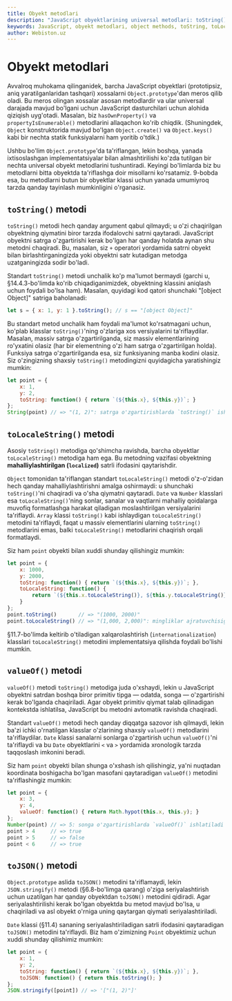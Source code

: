 ```yaml
---
title: Obyekt metodlari
description: "JavaScript obyektlarining universal metodlari: toString(), toLocaleString(), valueOf(), toJSON() va ularning moslashtirilishi."
keywords: JavaScript, obyekt metodlari, object methods, toString, toLocaleString, valueOf, toJSON, Object.prototype, metodlarni moslash, method customization, universal metodlar, universal methods, meros olingan metodlar, inherited methods
author: Webiston.uz
---
```


# Obyekt metodlari

Avvalroq muhokama qilinganidek, barcha JavaScript obyektlari (prototipsiz, aniq yaratilganlaridan tashqari) xossalarni `Object.prototype`'dan meros qilib oladi. Bu meros olingan xossalar asosan metodlardir va ular universal darajada mavjud bo'lgani uchun JavaScript dasturchilari uchun alohida qiziqish uyg'otadi. Masalan, biz `hasOwnProperty()` va `propertyIsEnumerable()` metodlarini allaqachon ko'rib chiqdik. (Shuningdek, `Object` konstruktorida mavjud bo'lgan `Object.create()` va `Object.keys()` kabi bir nechta statik funksiyalarni ham yoritib o'tdik.)

Ushbu bo'lim `Object.prototype`'da ta'riflangan, lekin boshqa, yanada ixtisoslashgan implementatsiyalar bilan almashtirilishi ko'zda tutilgan bir nechta universal obyekt metodlarini tushuntiradi. Keyingi bo'limlarda biz bu metodlarni bitta obyektda ta'riflashga doir misollarni ko'rsatamiz. 9-bobda esa, bu metodlarni butun bir obyektlar klassi uchun yanada umumiyroq tarzda qanday tayinlash mumkinligini o'rganasiz.

## `toString()` metodi

`toString()` metodi hech qanday argument qabul qilmaydi; u o'zi chaqirilgan obyektning qiymatini biror tarzda ifodalovchi satrni qaytaradi. JavaScript obyektni satrga o'zgartirishi kerak bo'lgan har qanday holatda aynan shu metodni chaqiradi. Bu, masalan, siz `+` operatori yordamida satrni obyekt bilan birlashtirganingizda yoki obyektni satr kutadigan metodga uzatganingizda sodir bo'ladi.

Standart `toString()` metodi unchalik ko'p ma'lumot bermaydi (garchi u, §14.4.3-bo'limda ko'rib chiqadiganimizdek, obyektning klassini aniqlash uchun foydali bo'lsa ham). Masalan, quyidagi kod qatori shunchaki "[object Object]" satriga baholanadi:

``` js
let s = { x: 1, y: 1 }.toString(); // s == "[object Object]"
```

Bu standart metod unchalik ham foydali ma'lumot ko'rsatmagani uchun, ko'plab klasslar `toString()`'ning o'zlariga xos versiyalarini ta'riflaydilar. Masalan, massiv satrga o'zgartirilganda, siz massiv elementlarining ro'yxatini olasiz (har bir elementning o'zi ham satrga o'zgartirilgan holda). Funksiya satrga o'zgartirilganda esa, siz funksiyaning manba kodini olasiz. Siz o'zingizning shaxsiy `toString()` metodingizni quyidagicha yaratishingiz mumkin:

``` js
let point = {
    x: 1,
    y: 2,
    toString: function() { return `(${this.x}, ${this.y})`; }
};
String(point) // => "(1, 2)": satrga o'zgartirishlarda `toString()` ishlatiladi
```

## `toLocaleString()` metodi

Asosiy `toString()` metodiga qo'shimcha ravishda, barcha obyektlar `toLocaleString()` metodiga ham ega. Bu metodning vazifasi obyektning **mahalliylashtirilgan (`localized`)** satrli ifodasini qaytarishdir.

`Object` tomonidan ta'riflangan standart `toLocaleString()` metodi o'z-o'zidan hech qanday mahalliylashtirishni amalga oshirmaydi: u shunchaki `toString()`'ni chaqiradi va o'sha qiymatni qaytaradi. `Date` va `Number` klasslari esa `toLocaleString()`'ning sonlar, sanalar va vaqtlarni mahalliy qoidalarga muvofiq formatlashga harakat qiladigan moslashtirilgan versiyalarini ta'riflaydi. `Array` klassi `toString()` kabi ishlaydigan `toLocaleString()` metodini ta'riflaydi, faqat u massiv elementlarini ularning `toString()` metodlarini emas, balki `toLocaleString()` metodlarini chaqirish orqali formatlaydi.

Siz ham `point` obyekti bilan xuddi shunday qilishingiz mumkin:

``` js
let point = {
    x: 1000,
    y: 2000,
    toString: function() { return `(${this.x}, ${this.y})`; },
    toLocaleString: function() {
        return `(${this.x.toLocaleString()}, ${this.y.toLocaleString()})`;
    }
};
point.toString()       // => "(1000, 2000)"
point.toLocaleString() // => "(1,000, 2,000)": mingliklar ajratuvchisiga e'tibor bering
```

§11.7-bo'limda keltirib o'tiladigan xalqarolashtirish (`internationalization`) klasslari `toLocaleString()` metodini implementatsiya qilishda foydali bo'lishi mumkin.

## `valueOf()` metodi

`valueOf()` metodi `toString()` metodiga juda o'xshaydi, lekin u JavaScript obyektni satrdan boshqa biror primitiv tipga — odatda, songa — o'zgartirishi kerak bo'lganda chaqiriladi. Agar obyekt primitiv qiymat talab qilinadigan kontekstda ishlatilsa, JavaScript bu metodni avtomatik ravishda chaqiradi.

Standart `valueOf()` metodi hech qanday diqqatga sazovor ish qilmaydi, lekin ba'zi ichki o'rnatilgan klasslar o'zlarining shaxsiy `valueOf()` metodlarini ta'riflaydilar. `Date` klassi sanalarni sonlarga o'zgartirish uchun `valueOf()`'ni ta'riflaydi va bu `Date` obyektlarini `<` va `>` yordamida xronologik tarzda taqqoslash imkonini beradi.

Siz ham `point` obyekti bilan shunga o'xshash ish qilishingiz, ya'ni nuqtadan koordinata boshigacha bo'lgan masofani qaytaradigan `valueOf()` metodini ta'riflashingiz mumkin:

``` js
let point = {
    x: 3,
    y: 4,
    valueOf: function() { return Math.hypot(this.x, this.y); }
};
Number(point) // => 5: songa o'zgartirishlarda `valueOf()` ishlatiladi
point > 4     // => true
point > 5     // => false
point < 6     // => true
```

## `toJSON()` metodi

`Object.prototype` aslida `toJSON()` metodini ta'riflamaydi, lekin `JSON.stringify()` metodi (§6.8-bo'limga qarang) o'ziga seriyalashtirish uchun uzatilgan har qanday obyektdan `toJSON()` metodini qidiradi. Agar seriyalashtirilishi kerak bo'lgan obyektda bu metod mavjud bo'lsa, u chaqiriladi va asl obyekt o'rniga uning qaytargan qiymati seriyalashtiriladi.

`Date` klassi (§11.4) sananing seriyalashtiriladigan satrli ifodasini qaytaradigan `toJSON()` metodini ta'riflaydi. Biz ham o'zimizning `Point` obyektimiz uchun xuddi shunday qilishimiz mumkin:

``` js
let point = {
    x: 1,
    y: 2,
    toString: function() { return `(${this.x}, ${this.y})`; },
    toJSON: function() { return this.toString(); }
};
JSON.stringify([point]) // => '["(1, 2)"]'
```